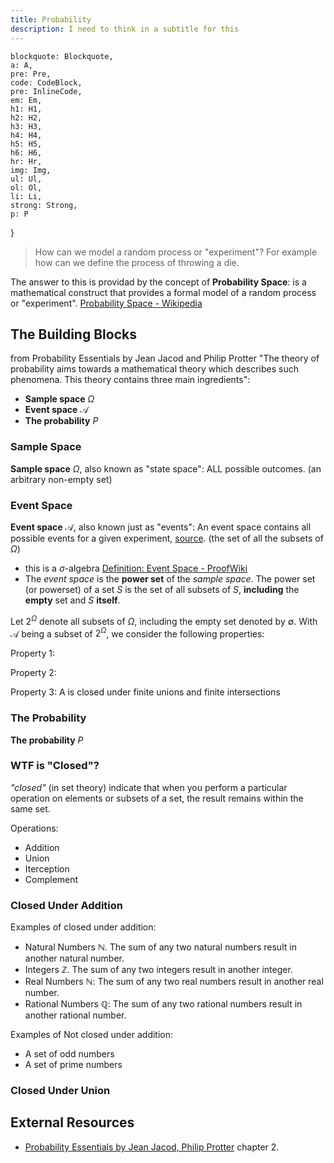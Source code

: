 ```yaml
---
title: Probability
description: I need to think in a subtitle for this
---
```


    blockquote: Blockquote,
    a: A,
    pre: Pre,
    code: CodeBlock,
    pre: InlineCode,
    em: Em,
    h1: H1,
    h2: H2,
    h3: H3,
    h4: H4,
    h5: H5,
    h6: H6,
    hr: Hr,
    img: Img,
    ul: Ul,
    ol: Ol,
    li: Li,
    strong: Strong,
    p: P
}

> How can we model a random process or "experiment"? For example how can we define the process of throwing a die.

The answer to this is providad by the concept of **Probability Space**: is a mathematical construct that provides a formal model of a random process or "experiment". [Probability Space - Wikipedia](https://en.wikipedia.org/wiki/Probability_space)

## The Building Blocks

from Probability Essentials by Jean Jacod and Philip Protter "The theory of probability aims towards a mathematical theory which describes such phenomena. This theory contains three main ingredients":
- **Sample space** $\Omega$
- **Event space** $\mathcal{A}$
- **The probability** $P$


### Sample Space

**Sample space** $\Omega$, also known as "state space": ALL possible outcomes. (an arbitrary non-empty set)

### Event Space

**Event space** $\mathcal{A}$, also known just as "events": An event space contains all possible events for a given experiment, [source](https://www.statisticshowto.com/event-space-probability/). (the set of all the subsets of $\Omega$)
- this is a $\sigma$-algebra [Definition: Event Space - ProofWiki](https://proofwiki.org/wiki/Definition:Event_Space#:~:text=The%20event%20space%20of%20E,a%20sigma%2Dalgebra%20on%20%CE%A9.)
- The *event space* is the **power set** of the *sample space*. The power set (or powerset) of a set $S$ is the set of all subsets of $S$, **including** the **empty** set and $S$ **itself**.

Let $2^\Omega$ denote all subsets of $\Omega$, including the empty set denoted by $\emptyset$. With $\mathcal{A}$ being a subset of $2^\Omega$, we consider the following properties:

Property 1:

<Equation
    formula="\emptyset \in \mathcal{A} \text{ and } \Omega \in \mathcal{A}"
    description="The empty-set and the sample space are part of the *event space*"
/>

Property 2:
<Equation
    formula="\text{If } A \in \mathcal{A} \text{ then } A^{c} \in \mathcal{A} \text{, where } A^{c} \text{ denotes the complement of } A"
    description="Property 2 of $\sigma$-algebra"
/>

Property 3:
A is closed under finite unions and finite intersections

### The Probability

**The probability** $P$


### WTF is "Closed"?

*"closed"* (in set theory) indicate that when you perform a particular operation on elements or subsets of a set, the result remains within the same set.

Operations:
- Addition
- Union
- Iterception
- Complement

### Closed Under Addition

Examples of closed under addition:
- Natural Numbers $\mathbb{N}$. The sum of any two natural numbers result in another natural number.
- Integers $\mathbb{Z}$. The sum of any two integers result in another integer.
- Real Numbers $\mathbb{N}$: The sum of any two real numbers result in another real number.
- Rational Numbers $\mathbb{Q}$: The sum of any two rational numbers result in another rational number.

Examples of Not closed under addition:
- A set of odd numbers
- A set of prime numbers

### Closed Under Union

## External Resources

- [Probability Essentials by Jean Jacod, Philip Protter](https://link.springer.com/book/10.1007/978-3-642-55682-1) chapter 2.
